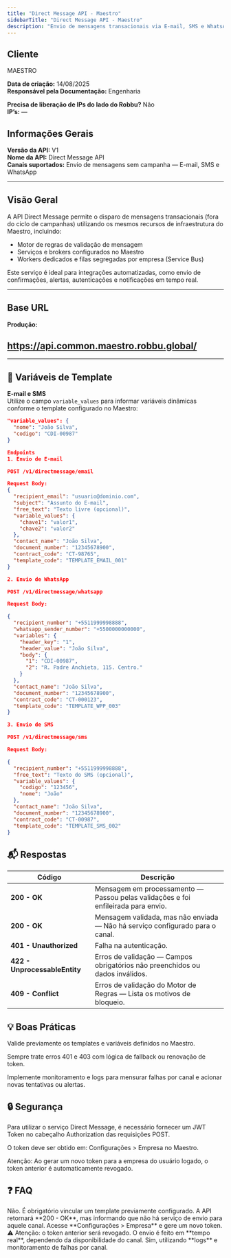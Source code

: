 ```yaml
---
title: "Direct Message API - Maestro"
sidebarTitle: "Direct Message API - Maestro"
description: "Envio de mensagens transacionais via E-mail, SMS e WhatsApp usando a infraestrutura do Maestro."
---
```


## Cliente

MAESTRO

**Data de criação:** 14/08/2025\
**Responsável pela Documentação:** Engenharia

**Precisa de liberação de IPs do lado do Robbu?** Não\
**IP’s:** —

## Informações Gerais

**Versão da API:** V1\
**Nome da API:** Direct Message API\
**Canais suportados:** Envio de mensagens sem campanha — E-mail, SMS e WhatsApp

---

## Visão Geral

A API Direct Message permite o disparo de mensagens transacionais (fora do ciclo de campanhas) utilizando os mesmos recursos de infraestrutura do Maestro, incluindo:

- Motor de regras de validação de mensagem
- Serviços e brokers configurados no Maestro
- Workers dedicados e filas segregadas por empresa (Service Bus)

Este serviço é ideal para integrações automatizadas, como envio de confirmações, alertas, autenticações e notificações em tempo real.

---

## Base URL

**Produção:**

## https://api.common.maestro.robbu.global/

---

## 🧩 Variáveis de Template

**E-mail e SMS**\
Utilize o campo `variable_values` para informar variáveis dinâmicas conforme o template configurado no Maestro:

```json
"variable_values": {
  "nome": "João Silva",
  "codigo": "CDI-00987"
}

Endpoints
1. Envio de E-mail

POST /v1/directmessage/email

Request Body:
{
  "recipient_email": "usuario@dominio.com",
  "subject": "Assunto do E-mail",
  "free_text": "Texto livre (opcional)",
  "variable_values": {
    "chave1": "valor1",
    "chave2": "valor2"
  },
  "contact_name": "João Silva",
  "document_number": "12345678900",
  "contract_code": "CT-98765",
  "template_code": "TEMPLATE_EMAIL_001"
}

2. Envio de WhatsApp

POST /v1/directmessage/whatsapp

Request Body:

{
  "recipient_number": "+5511999998888",
  "whatsapp_sender_number": "+5500000000000",
  "variables": {
    "header_key": "1",
    "header_value": "João Silva",
    "body": {
      "1": "CDI-00987",
      "2": "R. Padre Anchieta, 115. Centro."
    }
  },
  "contact_name": "João Silva",
  "document_number": "12345678900",
  "contract_code": "CT-000123",
  "template_code": "TEMPLATE_WPP_003"
}

3. Envio de SMS

POST /v1/directmessage/sms

Request Body:

{
  "recipient_number": "+5511999998888",
  "free_text": "Texto do SMS (opcional)",
  "variable_values": {
    "codigo": "123456",
    "nome": "João"
  },
  "contact_name": "João Silva",
  "document_number": "12345678900",
  "contract_code": "CT-00987",
  "template_code": "TEMPLATE_SMS_002"
}

```
## 📬 Respostas

| Código                        | Descrição                                                                         |
| ----------------------------- | --------------------------------------------------------------------------------- |
| **200 - OK**                  | Mensagem em processamento — Passou pelas validações e foi enfileirada para envio. |
| **200 - OK**                  | Mensagem validada, mas não enviada — Não há serviço configurado para o canal.     |
| **401 - Unauthorized**        | Falha na autenticação.                                                            |
| **422 - UnprocessableEntity** | Erros de validação — Campos obrigatórios não preenchidos ou dados inválidos.      |
| **409 - Conflict**            | Erros de validação do Motor de Regras — Lista os motivos de bloqueio.             |


## 💡 Boas Práticas

Valide previamente os templates e variáveis definidos no Maestro.

Sempre trate erros 401 e 403 com lógica de fallback ou renovação de token.

Implemente monitoramento e logs para mensurar falhas por canal e acionar novas tentativas ou alertas.

## 🔒 Segurança

Para utilizar o serviço Direct Message, é necessário fornecer um JWT Token no cabeçalho Authorization das requisições POST.

O token deve ser obtido em:
Configurações > Empresa no Maestro.

Atenção: Ao gerar um novo token para a empresa do usuário logado, o token anterior é automaticamente revogado.

## ❓ FAQ

<AccordionGroup>
  <Accordion title="Posso enviar mensagens sem configurar um template no Maestro?">
    Não. É obrigatório vincular um template previamente configurado.
  </Accordion>

  <Accordion title="E se o canal não estiver configurado?">
    A API retornará **200 - OK**, mas informando que não há serviço de envio para aquele canal.
  </Accordion>

  <Accordion title="Como renovar o token?">
    Acesse **Configurações > Empresa** e gere um novo token.  
    ⚠️ Atenção: o token anterior será revogado.
  </Accordion>

  <Accordion title="Qual o tempo de processamento da mensagem?">
    O envio é feito em **tempo real**, dependendo da disponibilidade do canal.
  </Accordion>

  <Accordion title="É possível monitorar erros de envio?">
    Sim, utilizando **logs** e monitoramento de falhas por canal.
  </Accordion>
</AccordionGroup>
